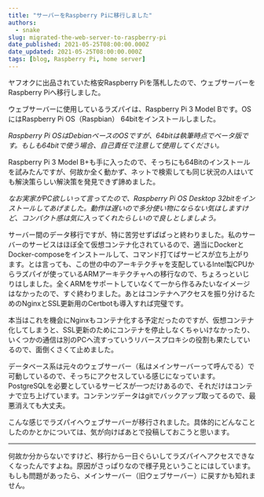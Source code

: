 ```yaml
---
title: "サーバーをRaspberry Piに移行しました"
authors:
  - snake
slug: migrated-the-web-server-to-raspberry-pi
date_published: 2021-05-25T08:00:00.000Z
date_updated: 2021-05-25T08:00:00.000Z
tags: [blog, Raspberry Pi, home server]
---
```


ヤフオクに出品されていた格安Raspberry Piを落札したので、ウェブサーバーをRaspberry Piへ移行しました。

ウェブサーバーに使用しているラズパイは、Raspberry Pi 3 Model Bです。OSにはRaspberry Pi OS（Raspbian） 64bitをインストールしました。

*Raspberry Pi OSはDebianベースのOSですが、64bitは執筆時点でベータ版です。もしも64bitで使う場合、自己責任で注意して使用してください。*

Raspberry Pi 3 Model B+も手に入ったので、そっちにも64Bitのインストールを試みたんですが、何故か全く動かず、ネットで検索しても同じ状況の人はいても解決策らしい解決策を発見できず諦めました。

*なお実家がPC欲しいって言ってたので、Raspberry Pi OS Desktop 32bitをインストールしてあげました。動作は遅いので多分使い物にならない気はしますけど、コンパクト感は気に入ってくれたらしいので良しとしましよう。*

サーバー間のデータ移行ですが、特に苦労せずぱぱっと終わりました。私のサーバーのサービスはほぼ全て仮想コンテナ化されているので、適当にDockerとDocker-composeをインストールして、コマンド打てばサービスが立ち上がります。とは言っても、この世の中のアーキテクチャを支配しているIntel製CPUからラズパイが使っているARMアーキテクチャへの移行なので、ちょろっといじりはしました。全くARMをサポートしていなくて一から作るみたいなイメージはなかったので、すぐ終わりました。あとはコンテナへアクセスを振り分けるためのNginxとSSL更新用のCertbotも導入すれば完璧です。

本当はこれを機会にNginxもコンテナ化する予定だったのですが、仮想コンテナ化してしまうと、SSL更新のためにコンテナを停止しなくちゃいけなかったり、いくつかの通信は別のPCへ流すっていうリバースプロキシの役割も果たしているので、面倒くさくて止めました。

データベース系は元々のウェブサーバー（私はメインサーバーって呼んでる）で可動しているので、そっちにアクセスしている感じになっています。PostgreSQLを必要としているサービスが一つだけあるので、それだけはコンテナで立ち上げています。コンテンツデータはgitでバックアップ取ってるので、最悪消えても大丈夫。

こんな感じでラズパイへウェブサーバーが移行されました。具体的にどんなことしたのかとかについては、気が向けばあとで投稿しておこうと思います。

---

何故か分からないですけど、移行から一日ぐらいしてラズパイへアクセスできなくなったんですよね。原因がさっぱりなので様子見ということにはしています。もしも問題があったら、メインサーバー（旧ウェブサーバー）に戻すかも知れません。
